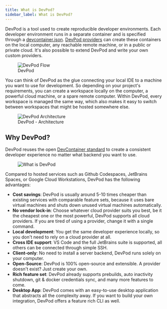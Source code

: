 ```yaml
---
title: What is DevPod?
sidebar_label: What is DevPod?
---
```


DevPod is a tool used to create reproducible developer environments. Each developer environment runs in a separate container and is specified through a [devcontainer.json](https://containers.dev/). [DevPod providers](./managing-providers/what-are-providers) can create these containers on the local computer, any reachable remote machine, or in a public or private cloud. It's also possible to extend DevPod and write your own custom providers.

<figure>
  <img src="/docs/media/devpod-flow.gif" alt="DevPod Flow" />
  <figcaption>DevPod</figcaption>
</figure>

You can think of DevPod as the glue connecting your local IDE to a machine you want to use for development. So depending on your project's requirements, you can create a workspace locally on the computer, a powerful cloud machine, or a spare remote computer. Within DevPod, every workspace is managed the same way, which also makes it easy to switch between workspaces that might be hosted somewhere else.


<figure>
  <img src="/docs/media/devpod-architecture-2.png" alt="DevPod Architecture" />
  <figcaption>DevPod - Architecture</figcaption>
</figure>

## Why DevPod?

DevPod reuses the open [DevContainer standard](https://containers.dev/) to create a consistent developer experience no matter what backend you want to use.

<figure>
  <img src="/docs/media/codespaces-but.png" alt="What is DevPod" />
</figure>

Compared to hosted services such as Github Codespaces, JetBrains Spaces, or Google Cloud Workstations, DevPod has the following advantages:
* **Cost savings**: DevPod is usually around 5-10 times cheaper than existing services with comparable feature sets, because it uses bare virtual machines and shuts down unused virtual machines automatically.
* **No vendor lock-in**: Choose whatever cloud provider suits you best, be it the cheapest one or the most powerful, DevPod supports all cloud providers. If you are tired of using a provider, change it with a single command.
* **Local development**: You get the same developer experience locally, so you don't need to rely on a cloud provider at all.
* **Cross IDE support**: VS Code and the full JetBrains suite is supported, all others can be connected through simple SSH.
* **Client-only**: No need to install a server backend, DevPod runs solely on your computer.
* **Open-Source**: DevPod is 100% open-source and extensible. A provider doesn't exist? Just create your own.
* **Rich feature set**: DevPod already supports prebuilds, auto inactivity shutdown, git & docker credentials sync, and many more features to come.
* **Desktop App**: DevPod comes with an easy-to-use desktop application that abstracts all the complexity away. If you want to build your own integration, DevPod offers a feature rich CLI as well.
